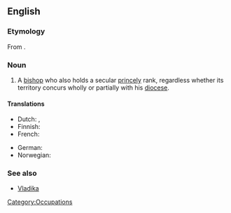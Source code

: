 ==English==
{{wikipedia|Prince-Bishop}}

===Etymology===
From {{compound|prince|tr1=ruler|bishop}}.

===Noun===
{{en-noun|sg=[[prince]] [[bishop]]}}

# A [[bishop]] who also holds a secular [[princely]] rank, regardless whether its territory concurs wholly or partially with his [[diocese]].

====Translations====
{{trans-top|bishop who also holds a secular princely rank}}
* Dutch: {{t|nl|Prins-bisschop|m}}, {{t|nl|Vorst-bisschop|m}}
* Finnish: {{t|fi|ruhtinaspiispa}}
* French: {{t|fr|Prince-évêque|m}}
{{trans-mid}}
* German: {{t|de|Fürstbisschof|m}}
* Norwegian: {{t-|no|fyrstbiskop|m}}
{{trans-bottom}}

===See also===
* [[Vladika]]

[[Category:Occupations]]